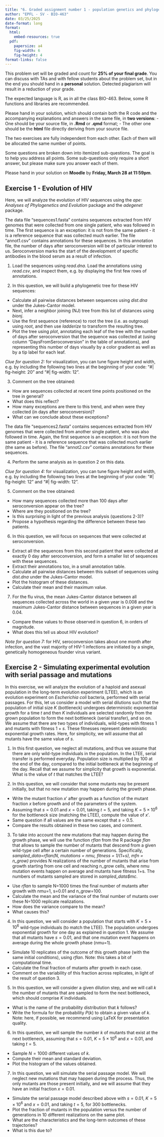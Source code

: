 ```yaml
---
title: "6. Graded assignment number 1 - population genetics and phylogeny"
author: "EPFL - SV - BIO-463"
date: 03/25/2025
date-format: long
format:
  html:
    embed-resources: true
  pdf:
    papersize: a4
    fig-width: 6
    fig-height: 4
format-links: false
---
```


This problem set will be graded and count for **25% of your final grade**. You can discuss with TAs and with fellow students about the problem set, but in the end you should hand in a **personal** solution. Detected plagiarism will result in a reduction of your grade. 

The expected language is R, as in all the class BIO-463. Below, some R functions and libraries are recommended. 

Please hand in your solution, which should contain both the R code and the accompanying explanations and answers in the same file, in **two versions**: 
- One should be your source file, in **.Rmd** or **.qmd** format; 
- The other one should be the **html** file directly deriving from your source file.

The two exercises are fully independent from each other. Each of them will be allocated the same number of points. 

Some questions are broken down into itemized sub-questions. The goal is to help you address all points. Some sub-questions only require a short answer, but please make sure you answer each of them. 

Please hand in your solution on **Moodle** by **Friday, March 28 at 11:59pm**. 


##  Exercise 1 - Evolution of HIV

Here, we will analyze the evolution of HIV sequences using the *ape: Analyses of Phylogenetics and Evolution* package and the *adegenet* package. 

The data file "sequences1.fasta" contains sequences extracted from HIV genomes that were collected from one single patient, who was followed in time. The first sequence is an exception: it is not from the same patient - it is a reference sequence that was collected much earlier. The file "annot1.csv" contains annotations for these sequences. In this annotation file, the number of days after seroconversion will be of particular interest to us. Seroconversion marks the start of the development of specific antibodies in the blood serum as a result of infection.

1. Load the sequences using *read.dna*. Load the annotations using *read.csv*, and inspect them, e.g. by displaying the first few rows of annotations. 

2. In this question, we will build a phylogenetic tree for these HIV sequences:
- Calculate all pairwise distances between sequences using *dist.dna* under the Jukes-Cantor model. 
- Next, infer a neighbor joining (NJ) tree from this list of distances using *bionj*. 
- Use the first sequence (reference) to root the tree (i.e. as outgroup) using *root*, and then use *ladderize* to transform the resulting tree. 
- Plot the tree using *plot*, annotating each leaf of the tree with the number of days after seroconversion that the sequence was collected at (using column "DaysFromSeroconversion" in the table of annotations), and representing this number of days visually by a color gradient as well as by a tip label for each leaf.

*Clue for question 2:* for visualization, you can tune figure height and width, e.g. by including the following two lines at the beginning of your code: "#| fig-height: 20" and "#| fig-width: 12".

3. Comment on the tree obtained: 
- How are sequences collected at recent time points positioned on the tree in general? 
- What does this reflect? 
- How many exceptions are there to this trend, and when were they collected (in days after seroconversion)? 
- What can we conclude about these exceptions?

The data file "sequences2.fasta" contains sequences extracted from HIV genomes that were collected from another single patient, who was also followed in time. Again, the first sequence is an exception: it is not from the same patient - it is a reference sequence that was collected much earlier (the same as before). The file "annot2.csv" contains annotations for these sequences.

4. Perform the same analysis as in question 2 on this data.

*Clue for question 4:* for visualization, you can tune figure height and width, e.g. by including the following two lines at the beginning of your code: "#| fig-height: 12" and "#| fig-width: 12".

5. Comment on the tree obtained: 
- How many sequences collected more than 100 days after seroconversion appear on the tree? 
- Where are they positioned on the tree? 
- Is this surprising in light of the previous analysis (questions 2-3)? 
- Propose a hypothesis regarding the difference between these two patients.

6. In this question, we will focus on sequences that were collected at seroconversion.
- Extract all the sequences from this second patient that were collected at exactly 0 day after seroconversion, and form a smaller list of sequences with these sequences. 
- Extract their annotations too, in a small annotation table. 
- Calculate all pairwise distances between this subset of sequences using *dist.dna* under the Jukes-Cantor model. 
- Plot the histogram of these distances. 
- Calculate their mean and their maximum value.

7. For the flu virus, the mean Jukes-Cantor distance between all sequences collected across the world in a given year is 0.008 and the maximum Jukes-Cantor distance between sequences in a given year is 0.04. 
- Compare these values to those observed in question 6, in orders of magnitude. 
- What does this tell us about HIV evolution? 

*Note for question 7:* for HIV, seroconversion takes about one month after infection, and the vast majority of HIV-1 infections are initiated by a single, genetically homogeneous founder virus variant.


## Exercise 2 - Simulating experimental evolution with serial passage and mutations

In this exercise, we will analyze the evolution of a haploid and asexual population in the long-term evolution experiment (LTEE), which is an evolution experiment on *Escherichia coli* bacteria, performed with serial passages.
For this, let us consider a model with serial dilutions such that the population of initial size $K$ (bottleneck) undergoes deterministic exponential growth for a time $t$ and then $K$ individuals are selected randomly from the grown population to form the next bottleneck (serial transfer), and so on. We assume that there are two types of individuals, wild-types with fitness 1 and mutants with fitness $1+s$. These fitnesses represent deterministic exponential growth rates. Here, for simplicity, we will assume that all mutants have the same value of $s$. 

1. In this first question, we neglect all mutations, and thus we assume that there are only wild-type individuals in the population. In the LTEE, serial transfer is performed everyday. Population size is multiplied by 100 at the end of the day, compared to the initial bottleneck at the beginning of the day. Recall that we assume for simplicity that growth is exponential. What is the value of $t$ that matches the LTEE?

2. In this question, we will consider that some mutants may be present initially, but that no new mutation may happen during the growth phase. 
- Write the mutant fraction $x'$ after growth as a function of the mutant fraction $x$ before growth and of the parameters of the system. 
- Assuming that $s=0.01$ and $x=0.01$, taking $t=5$, and taking $K=5\times 10^6$ for the bottleneck size (matching the LTEE), compute the value of $x'$. 
- Same question if all values are the same except that $s=0.5$. 
- Compare the results obtained in these two cases, and comment.

3. To take into account the new mutations that may happen during the growth phase, we will use the function *rflan* from the R package *flan* that allows to sample the number of mutants that descend from a given wild-type cell after a certain number of generations. Specifically, *sampled_data=rflan(N, mutations = nmu, fitness = 1/(1+s), mfn = n_grow)* provides N realizations of the number of mutants that arise from growth starting from one cell and reaching n_grow cells, where nmu mutation events happen on average and mutants have fitness 1+s. The numbers of mutants sampled are stored in *sampled_data$mc*. 
- Use *rflan* to sample N=1000 times the final number of mutants after growth with nmu=1, s=0.01 and n_grow=100.
- Calculate the mean and the variance of the final number of mutants over these N=1000 replicate realizations.
- How does the variance compare to the mean? 
- What causes this?

4. In this question, we will consider a population that starts with $K=5\times 10^6$ wild-type individuals (to match the LTEE). The population undergoes exponential growth for one day as explained in question 1. We assume that all mutants have $s=0.01$, and that one mutation event happens on average during the whole growth phase (nmu=1). 
- Simulate 10 replicates of the outcome of this growth phase (with the same initial conditions), using *rflan*. Note: this takes a bit of computational time. 
- Calculate the final fraction of mutants after growth in each case. 
- Comment on the variability of this fraction across replicates, in light of the result of question 3.

5. In this question, we will consider a given dilution step, and we will call $k$ the number of mutants that are sampled to form the next bottleneck, which should comprise $K$ individuals. 
- What is the name of the probability distribution that $k$ follows? 
- Write the formula for the probability $P(k)$ to obtain a given value of $k$. Note: here, if possible, we recommend using LaTeX for presentation quality.

6. In this question, we will sample the number $k$ of mutants that exist at the next bottleneck, assuming that $s=0.01$, $K=5\times 10^6$ and $x=0.01$, and taking $t=5$. 
- Sample $N=1000$ different values of $k$.
- Compute their mean and standard deviation.
- Plot the histogram of the values obtained.

7. In this question, we will simulate the serial passage model. We will neglect new mutations that may happen during the process. Thus, the only mutants are those present initially, and we will assume that they have an initial fraction $x=0.01$. 
- Simulate the serial passage model described above with $s=0.01$, $K=5\times 10^6$ and $x=0.01$, and taking $t=5$, for 300 bottlenecks. 
- Plot the fraction of mutants in the population versus the number of generations in 10 different realizations on the same plot. 
- What are the characteristics and the long-term outcomes of these trajectories? 
- What is this due to?
